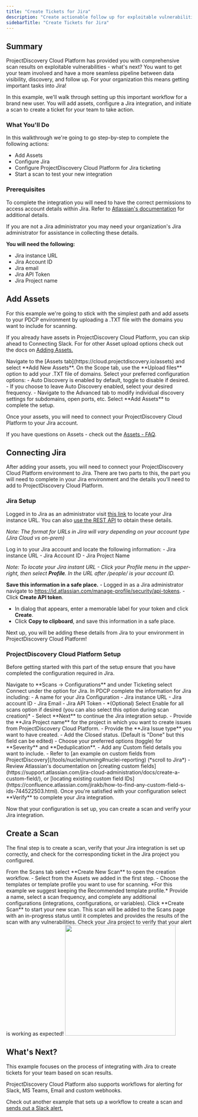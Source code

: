 ```yaml
---
title: "Create Tickets for Jira"
description: "Create actionable follow up for exploitable vulnerabilities in Jira"
sidebarTitle: "Create Tickets for Jira"
---
```


## Summary
ProjectDiscovery Cloud Platform has provided you with comprehensive scan results on exploitable vulnerabilities - what's next? You want to get your team involved and have a more seamless pipeline between data visibility, discovery, and follow up. 
For your organization this means getting important tasks into Jira!


In this example, we'll walk through setting up this important workflow for a brand new user. You will add assets, configure a Jira integration, and initiate a scan to create a ticket for your team to take action. 

### What You'll Do 
In this walkthrough we're going to go step-by-step to complete the following actions:

- Add Assets 
- Configure Jira
- Configure ProjectDiscovery Cloud Platform for Jira ticketing
- Start a scan to test your new integration

### Prerequisites 
To complete the integration you will need to have the correct permissions to access account details within Jira. Refer to [Atlassian's documentation](https://support.atlassian.com/atlassian-account/docs/manage-api-tokens-for-your-atlassian-account/) for additional details.

<Note>If you are not a Jira administrator you may need your organization's Jira administrator for assistance in collecting these details. </Note>

**You will need the following:**

- Jira instance URL
- Jira Account ID
- Jira email
- Jira API Token
- Jira Project name

## Add Assets

For this example we're going to stick with the simplest path and add assets to your PDCP environment by uploading a .TXT file with the domains you want to include for scanning. 

If you already have assets in ProjectDiscovery Cloud Platform, you can skip ahead to Connecting Slack. For for other Asset upload options check out the docs on [Adding Assets.](/cloud/assets/adding-assets)


<Steps>
  <Step title="Add New Assets">
    Navigate to the [Assets tab](https://cloud.projectdiscovery.io/assets) and select **Add New Assets**. 
  </Step>
  <Step title="Choose Scope">
    On the Scope tab, use the **Upload files** option to add your .TXT file of domains.
  </Step>
  <Step title="Select Options">
    Select your preferred configuration options:
     - Auto Discovery is enabled by default, toggle to disable if desired.
     - If you choose to leave Auto Discovery enabled, select your desired frequency.
     - Navigate to the Advanced tab to modify individual discovery settings for subdomains, open ports, etc.
  </Step>
  <Step title="Complete your setup">
    Select **Add Assets** to complete the setup. 
  </Step>  

</Steps>

Once your assets, you will need to connect your ProjectDiscovery Cloud Platform to your Jira account.

If you have questions on Assets - check out the [Assets - FAQ](/cloud/assets/overview#faq). 

## Connecting Jira
After adding your assets, you will need to connect your ProjectDiscovery Cloud Platform environment to Jira. There are two parts to this, the part you will need to complete in your Jira environment and the details you'll need to add to ProjectDiscovery Cloud Platform. 

### Jira Setup

Logged in to Jira as an administrator visit [this link]( https://id.atlassian.com/manage-profile/products) to locate your Jira instance URL.
You can also [use the REST API](https://developer.atlassian.com/cloud/jira/platform/rest/v3/) to obtain these details. 

*Note: The format for URLs in Jira will vary depending on your account type (Jira Cloud vs on-prem)*

<Steps>
  <Step title="Find your Jira instance URL">
  Log in to your Jira account and locate the following information:
  - Jira instance URL
  - Jira Account ID
  - Jira Project Name

  *Note: To locate your Jira instant URL -  Click your Profile menu in the upper-right, then select **Profile**. In the URL after /people/ is your account ID.*

  **Save this information in a safe place.**
  </Step>
  <Step title="Create an API Token">
    - Logged in as a Jira administrator navigate to https://id.atlassian.com/manage-profile/security/api-tokens.
    - Click **Create API token**.
  </Step>
  <Step title="Save your API token">
   - In dialog that appears, enter a memorable label for your token and click **Create**.
   - Click **Copy to clipboard**, and save this information in a safe place.
  </Step>
</Steps>

Next up, you will be adding these details from Jira to your environment in ProjectDiscovery Cloud Platform!

### ProjectDiscovery Cloud Platform Setup 
Before getting started with this part of the setup ensure that you have completed the configuration required in Jira.

<Steps>
  <Step title="Launch the Jira integration in PDCP">
  Navigate to **Scans → Configurations** and under Ticketing select Connect under the option for Jira. 
  </Step>
  <Step title="Add your config details">
  In PDCP complete the information for Jira including: 
  - A name for your Jira Configuration
  - Jira instance URL
  - Jira account ID
  - Jira Email
  - Jira API Token
  - *(Optional) Select Enable for all scans option if desired (you can also select this option during scan creation)*
  - Select **Next** to continue the Jira integration setup. 
  </Step>
  <Step title="Continue adding your config Details">
  - Provide the **Jira Project name** for the project in which you want to create issues from ProjectDiscovery Cloud Platform.
  - Provide the **Jira Issue type** you want to have created. 
  - Add the Closed status. (Default is "Done" but this field can be edited)
  - Choose your preferred options (toggle) for **Severity** and **Deduplication**. 
  - Add any Custom field details you want to include.
     - Refer to [an example on custom fields from ProjectDiscovery](/tools/nuclei/running#nuclei-reporting) (*scroll to Jira*)
     - Review Atlassian's documentation on [creating custom fields](https://support.atlassian.com/jira-cloud-administration/docs/create-a-custom-field/), or [locating existing custom field IDs](https://confluence.atlassian.com/jirakb/how-to-find-any-custom-field-s-ids-744522503.html).
  </Step>
  <Step title="Finalize your configuration for Jira">
  Once you're satisfied with your configuration select **Verify** to complete your Jira integration.
  </Step>
</Steps>

Now that your configuration is set up, you can create a scan and verify your Jira integration. 

## Create a Scan 

The final step is to create a scan, verify that your Jira integration is set up correctly, and check for the corresponding ticket in the Jira project you configured. 

<Steps>
  <Step title="Create a new scan">
  From the Scans tab select **Create New Scan** to open the creation workflow. 
  </Step>
  <Step title="Complete Scan Details">
  - Select from the Assets we added in the first step. 
  - Choose the templates or template profile you want to use for scanning. *For this example we suggest keeping the Recommended template profile.*
  </Step>
  <Step title="Finalize your config">
   Provide a name, select a scan frequency, and complete any additional configurations (integrations, configurations, or variables).
  </Step>
  <Step title="Finish creating">
   Click **Create Scan** to start your new scan. This scan will be added to the Scans page with an in-progress status until it completes and provides the results of the scan with any vulnerabilities.
  </Step>    
  <Step title="Check for Tickets">
   Check your Jira project to verify that your alert is working as expected! 
   <img height="300" src="/images/platform/jiraticket.png" />
  </Step> 
</Steps>

## What's Next? 
This example focuses on the process of integrating with Jira to create tickets for your team based on scan results. 

ProjectDiscovery Cloud Platform also supports workflows for alerting for Slack, MS Teams, Email and custom webhooks. 

Check out another example that sets up a workflow to create a scan and [sends out a Slack alert.](/cloud/examples/slackalert) 

